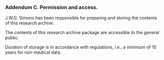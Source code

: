 ### Addendum C. Permission and access.

J.W.G. Simons has been responsible for preparing and storing the contents of this research archive. 

The contents of this research archive package are accessible to the general public.

Duration of storage is in accordance with regulations, i.e., a minimum of 10 years for non-medical data. 
